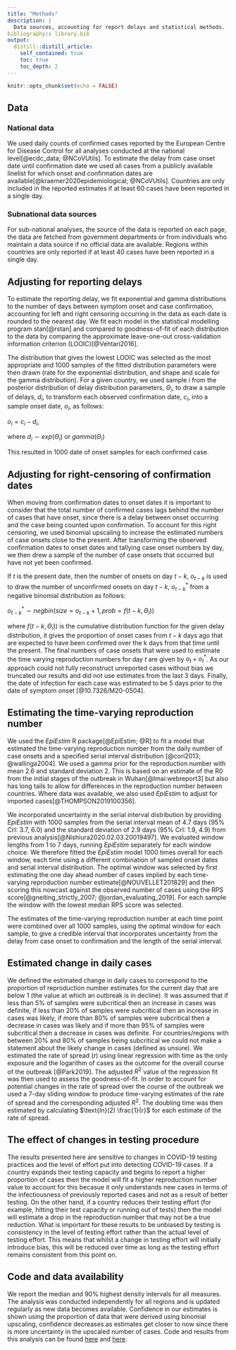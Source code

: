 ```yaml
---
title: "Methods"
description: |
  Data sources, accounting for report delays and statistical methods.
bibliography:: library.bib
output:
  distill::distill_article:
    self_contained: true
    toc: true
    toc_depth: 2
---
```


  ```r
knitr::opts_chunk$set(echo = FALSE)
```
## Data

### National data

We used daily counts of confirmed cases reported by the European Centre for Disease Control for all analyses conducted at the national level[@ecdc_data; @NCoVUtils]. To estimate the delay from case onset date until confirmation date we used all cases from a publicly available linelist for which onset and confirmation dates are available[@kraemer2020epidemiological; @NCoVUtils]. Countries are only included in the reported estimates if at least 60 cases have been reported in a single day.

### Subnational data sources

For sub-national analyses, the source of the data is reported on each page, the data are fetched from government departments or from individuals who maintain a data source if no official data are available. Regions within countries are only reported if at least 40 cases have been reported in a single day.

## Adjusting for reporting delays

To estimate the reporting delay, we fit exponential and gamma distributions to the number of days between symptom onset and case confirmation, accounting for left and right censoring occurring in the data as each date is rounded to the nearest day. We fit each model in the statistical modelling program stan[@rstan] and compared to goodness-of-fit of each distribution to the data by comparing the approximate leave-one-out cross-validation information criterion (LOOIC)[@Vehtari2016].

The distribution that gives the lowest LOOIC was selected as the most appropriate and 1000 samples of the fitted distribution parameters were then drawn (rate for the exponential distribution, and shape and scale for the gamma distribution). For a given country, we used sample $i$ from the posterior distribution of delay distribution parameters, $\Theta_i$, to draw a sample of delays, $d_i$, to transform each observed confirmation date, $c_i$, into a sample onset date, $o_i$, as follows:

$o_i = c_i - d_i$,

where $d_i \sim exp(\Theta_i)$ or $gamma(\Theta_i)$

This resulted in 1000 date of onset samples for each confirmed case.

## Adjusting for right-censoring of confirmation dates

When moving from confirmation dates to onset dates it is important to consider that the total number of confirmed cases lags behind the number of cases that have onset, since there is a delay between onset occurring and the case being counted upon confirmation. To account for this right censoring, we used binomial upscaling to increase the estimated numbers of case onsets close to the present. After transforming the observed confirmation dates to onset dates and tallying case onset numbers by day, we then drew a sample of the number of case onsets that occurred but have not yet been confirmed.

If $t$ is the present date, then the number of onsets on day $t-k$, $o_{t-k}$ is used to draw the number of unconfirmed onsets on day $t-k$, $o^{*}_{t-k}$ from a negative binomial distribution as follows:

$o^{*}_{t-k} \sim negbin(size = o_{t-k} + 1, prob = f(t-k, \Theta_i))$

where $f(t-k, \Theta_i))$ is the cumulative distribution function for the given delay distribution, it gives the proportion of onset cases from $t-k$ days ago that are expected to have been confirmed over the k days from that time until the present. The final numbers of case onsets that were used to estimate the time varying reproduction numbers for day $t$ are given by $o_t + o^{*}_{t}$. As our approach could not fully reconstruct unreported cases without bias we truncated our results and did not use estimates from the last 3 days. Finally, the date of infection for each case was estimated to be 5 days prior to the date of symptom onset [@10.7326/M20-0504].

## Estimating the time-varying reproduction number

We used the *EpiEstim* R package[@EpiEstim; @R] to fit a model that estimated the time-varying reproduction number from the daily number of case onsets and a specified serial interval distribution [@cori2013; @wallinga2004]. We used a gamma prior for the reproduction number with mean 2.6 and standard deviation 2. This is based on an estimate of the R0 from the initial stages of the outbreak in Wuhan[@Imai:webreport3] but also has long tails to allow for differences in the reproduction number between countries. Where data was available, we also used *EpiEstim* to adjust for imported cases[@THOMPSON2019100356].

We incorporated uncertainty in the serial interval distribution by providing *EpiEstim* with 1000 samples from the serial interval mean of 4.7 days (95% CrI: 3.7, 6.0) and the standard deviation of 2.9 days (95% CrI: 1.9, 4.9) from previous analysis[@Nishiura2020.02.03.20019497]. We evaluated window lengths from 1 to 7 days, running *EpiEstim* separately for each window choice. We therefore fitted the *EpiEstim* model 1000 times overall for each window, each time using a different combination of sampled onset dates and serial interval distribution. The optimal window was selected by first estimating the one day ahead number of cases implied by each time-varying reproduction number estimate[@NOUVELLET201829] and then scoring this nowcast against the observed number of cases using the RPS score[@gneiting_strictly_2007; @jordan_evaluating_2019]. For each sample the window with the lowest median RPS score was selected.

The estimates of the time-varying reproduction number at each time point were combined over all 1000 samples, using the optimal window for each sample, to give a credible interval that incorporates uncertainty from the delay from case onset to confirmation and the length of the serial interval.

## Estimated change in daily cases

We defined the estimated change in daily cases to correspond to the proportion of reproduction number estimates for the current day that are below 1 (the value at which an outbreak is in decline). It was assumed that if less than 5% of samples were subcritical then an increase in cases was definite, if less than 20% of samples were subcritical then an increase in cases was likely, if more than 80% of samples were subcritical then a decrease in cases was likely and if more than 95% of samples were subcritical then a decrease in cases was definite. For countries/regions with between 20% and 80% of samples being subcritical we could not make a statement about the likely change in cases (defined as unsure).
We estimated the rate of spread ($r$) using linear regression with time as the only exposure and the logarithm of cases as the outcome for the overall course of the outbreak [@Park2019]. The adjusted $R^2$ value of the regression fit was then used to assess the goodness-of-fit. In order to account for potential changes in the rate of spread over the course of the outbreak we used a 7-day sliding window to produce time-varying estimates of the rate of spread and the corresponding adjusted $R^2$. The doubling time was then estimated by calculating $\text{ln}(2) \frac{1}{r}$ for each estimate of the rate of spread.

## The effect of changes in testing procedure

The results presented here are sensitive to changes in COVID-19 testing practices and the level of effort put into detecting COVID-19 cases. If a country expands their testing capacity and begins to report a higher proportion of cases then the model will fit a higher reproduction number value to account for this becasue it only understands new cases in terms of the infectiousness of previously reported cases and not as a result of better testing. On the other hand, if a country reduces their testing effort (for example, hitting their test capacity or running out of tests) then the model will estimate a drop in the reproduction number that may not be a true reduction. What is important for these results to be unbiased by testing is consistency in the level of testing effort rather than the actual level of testing effort. This means that whilst a change in testing effort will initially introduce bias, this will be reduced over time as long as the testing effort remains consistent from this point on.

## Code and data availability

We report the median and 90% highest density intervals for all measures. The analysis was conducted independently for all regions and is updated regularly as new data becomes available. Confidence in our estimates is shown using the proportion of data that were derived using binomial upscaling, confidence decreases as estimates get closer to now since there is more uncertainty in the upscaled number of cases. Code and results from this analysis can be found [here](https://epiforecasts.io/EpiNow) and [here](https://github.com/epiforecasts/covid).
